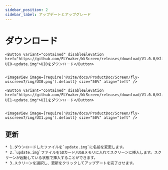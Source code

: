 ```yaml
---
sidebar_position: 2
sidebar_label: アップデートとアップグレード
---
```





# ダウンロード
    <Button variant="contained" disableElevation href="https://github.com/FLYmaker/WiScreen/releases/download/V1.0.0/Klipper-UI0-update.img">UI0をダウンロード</Button>
    

    <ImageView image={require('@site/docs/ProductDoc/Screen/fly-wiscreen7/img/UI0.png').default} size="50%" align="left" />

    <Button variant="contained" disableElevation href="https://github.com/FLYmaker/WiScreen/releases/download/V1.0.0/Klipper-UI1-update.img">UI1をダウンロード</Button>
   

    <ImageView image={require('@site/docs/ProductDoc/Screen/fly-wiscreen7/img/UI1.png').default} size="50%" align="left" />

##   更新
    * 1.ダウンロードしたファイルを`update.img`に名前を変更します。
    * 2.`update.img`ファイルをSDカード/USBメモリに入れてスクリーンに挿入します。スクリーンが起動している状態で挿入することができます。
    * 3.スクリーンを選択し、更新をクリックしてアップデートを完了させます。